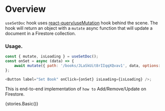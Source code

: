 
<Meta title="Modules/firebase-hooks/Hooks/useSetDoc" />

# Overview

`useSetDoc` hook uses [react-query/useMutation](https://react-query.tanstack.com/guides/mutations)
hook behind the scene. The hook will return an object with a `mutate` async function that will update a document in a Firestore collection.

### Usage.

```js
const { mutate, isLoading } = useSetDoc();
const onSet = async (data) => {
    await mutate({ path: '/books/JLaSkUit8rIIqqXQvav1', data, options: { merge: true } });
};

<Button label="Set Book" onClick={onSet} isLoading={isLoading} />;
```

This is end-to-end implementation of `how to` Add/Remove/Update on Firestore.

<Preview>
    <Story name="useSetDoc">{stories.Basic()}</Story>
</Preview>
